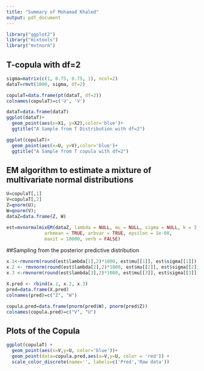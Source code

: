 ```yaml
---
title: "Summary of Mohamad Khaled"
output: pdf_document
---
```


```r
library("ggplot2")
library("mixtools")
library("mvtnorm")
```

## T-copula with df=2

```r
sigma=matrix(c(1, 0.75, 0.75, 1), ncol=2)
dataT=rmvt(1000, sigma, df=2)

copulaT=data.frame(pt(dataT, df=2))
colnames(copulaT)=c('U', 'V')

dataT=data.frame(dataT)
ggplot(dataT)+
  geom_point(aes(x=X1, y=X2),color='blue')+
  ggtitle("A Sample from T Distribution with df=2")

ggplot(copulaT)+
  geom_point(aes(x=U, y=V),color='blue')+
  ggtitle("A Sample from T copula with df=2")


```


## EM algorithm to estimate a mixture of multivariate normal distributions

```r
U=copulaT[,1]
V=copulaT[,2]
Z=qnorm(U);
W=qnorm(V);
dataZ=data.frame(Z, W)

est=mvnormalmixEM(dataZ, lambda = NULL, mu = NULL, sigma = NULL, k = 3,
              arbmean = TRUE, arbvar = TRUE, epsilon = 1e-08, 
              maxit = 10000, verb = FALSE)


```

##Sampling from the posterior predictive distribution

```r
x.1<-rmvnorm(round(est$lambda[1],2)*1000, est$mu[[1]], est$sigma[[1]])
x.2 <- rmvnorm(round(est$lambda[2],2)*1000, est$mu[[2]], est$sigma[[2]])
x.3 <-rmvnorm(round(est$lambda[3],2)*1000, est$mu[[3]], est$sigma[[3]])

X.pred <- rbind(x.1, x.2, x.3)
pred=data.frame(X.pred)
colnames(pred)=c("Z", "W")

copula.pred=data.frame(pnorm(pred$W), pnorm(pred$Z))
colnames(copula.pred)=c("V", "U")

```

## Plots of the Copula

```r
ggplot(copulaT) +
  geom_point(aes(x=V,y=U, color='blue'))+
  geom_point(data=copula.pred,aes(x=V,y=U, color = 'red')) +
  scale_color_discrete(name='', labels=c('Pred','Raw data'))

```



